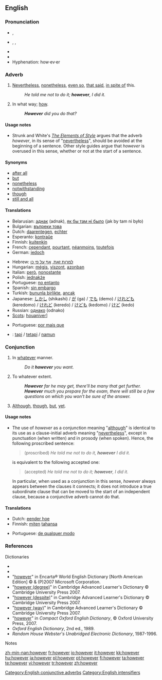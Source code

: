 ==English==

{{rank|father|nor|moment|227|however|enough|quite|brought}}

===Pronunciation===
*{{a|RP}} {{IPA|/hɑʊˈεvə/}}, {{SAMPA|/haU"Ev@/}}
*{{a|US}} {{AHD|/houĕvʹər/}}, {{IPA|/haʊˈɛvɚ/}}, {{SAMPA|/haU'Ev@`/}}
*{{audio|en-us-however.ogg|Audio (US)}}
*{{rhymes|ɛvə(r)}}
*Hyphenation: how·ev·er

===Adverb===
{{en-adv|-}}

# [[nevertheless|Nevertheless]], [[nonetheless]], [[even so]], [[that said]], [[in spite of]] this.
#:''He told me not to do it; '''however''', I did it.''
# {{context|chiefly|UK|as an intensified form in interrogatives}} In what way; [[how]].
#:'''''However''' did you do that?''

====Usage notes====
* {{sense|nevertheless}} Strunk and White's ''[[w:The Elements of Style|The Elements of Style]]'' argues that the adverb ''however'', in its sense of "[[nevertheless]]", should be avoided at the beginning of a sentence. Other style guides argue that ''however'' is overused in this sense, whether or not at the start of a sentence.

====Synonyms====
*[[after all]]
*[[but]]
*[[nonetheless]]
*[[notwithstanding]]
*[[though]]
*[[still and all]]

====Translations====

{{trans-top|nevertheless}}
*Belarusian: [[аднак]] (adnak), [[як бы там ні было]] (jak by tam ni było)
*Bulgarian: [[въпреки това]]
*Dutch: [[daarentegen]], [[echter]]
*Esperanto: [[kontraŭe]]
*Finnish: [[kuitenkin]]
*French: [[cependant]], [[pourtant]], [[néanmoins]], [[toutefois]]
*German: [[jedoch]]
{{trans-mid}}
*Hebrew: [[למרות זאת]], [[אף על פי כן]]
*Hungarian: [[mégis]], [[viszont]], [[azonban]]
*Italian: [[però]], [[nonostante]]
*Polish: [[jednakże]]
*Portuguese: [[no entanto]]
*Spanish: [[sin embargo]]
*Turkish: [[bununla birlikte]], [[ancak]]
*Japanese: [[しかし]] (shikashi) / [[が]] (ga) / [[でも]] (demo) / [[けれども]] (keredomo) / [[けれど]] (keredo) / [[けども]] (kedomo) / [[けど]] (kedo)
*Russian: [[однако]] (odnako)
*[[Scots]]: [[houaniver]]]
{{trans-bottom}}

{{trans-top|intensifier: in what way}}
*Portuguese: [[por mais que]]
{{trans-mid}}
{{trans-bottom}}

{{checktrans-top}}
*{{ttbc|Indonesian}}: [[tapi]] / [[tetapi]] / [[namun]]
{{trans-mid}}
{{trans-bottom}}

===Conjunction===
{{en-conj}}

# In [[whatever]] manner.
#:''Do it '''however''' you want.''
# To whatever extent.
#:'''''However''' far he may get, there'll be many that get further.''
#:'''''However''' much you prepare for the exam, there will still be a few questions on which you won't be sure of the answer.''
# {{proscribed}} [[although|Although]], [[though]], [[but]], [[yet]].

====Usage notes====
*<p style="margin-top:0;margin-bottom:0">{{sense|although}} The use of ''however'' as a conjunction meaning "[[although]]" is identical to its use as a clause-initial adverb meaning "[[nevertheless]]", except in punctuation (when written) and in prosody (when spoken). Hence, the following proscribed sentence:</p><blockquote style="margin-top:0;margin-bottom:0"><p style="margin-top:0;margin-bottom:0">(proscribed) ''He told me not to do it, '''however''' I did it.''</p></blockquote><p style="margin-top:0;margin-bottom:0">is equivalent to the following accepted one:</p><blockquote style="margin-top:0;margin-bottom:0"><p style="margin-top:0;margin-bottom:0">(accepted) ''He told me not to do it; '''however''', I did it.''</p></blockquote><p style="margin-top:0;margin-bottom:0">In particular, when used as a conjunction in this sense, ''however'' always appears between the clauses it connects; it does not introduce a true subordinate clause that can be moved to the start of an independent clause, because a conjunctive adverb cannot do that.</p>

====Translations====
{{trans-top|in whatever manner}}
*Dutch: [[eender hoe]]
*Finnish: [[miten]] [[tahansa]]
{{trans-mid}}
*Portuguese: [[de qualquer modo]]
{{trans-bottom}}

===References===
;Dictionaries
*{{R:Webster 1913|however}}
*{{R:Dictionary.com|however}}
*"[http://encarta.msn.com/dictionary_/however.html however]" in Encarta® World English Dictionary [North American Edition] © & (P)2007 Microsoft Corporation.
*"[http://dictionary.cambridge.org/define.asp?key=38295&dict=CALD however (degree)]" in Cambridge Advanced Learner's Dictionary © Cambridge University Press 2007.
*"[http://dictionary.cambridge.org/define.asp?key=38298&dict=CALD however (despite)]" in Cambridge Advanced Learner's Dictionary © Cambridge University Press 2007.
*"[http://dictionary.cambridge.org/define.asp?key=38296&dict=CALD however (way)]" in Cambridge Advanced Learner's Dictionary © Cambridge University Press 2007.
*"[http://www.askoxford.com/concise_oed/however?view=uk however]" in ''Compact Oxford English Dictionary'', © Oxford University Press, 2007.
*''Oxford English Dictionary'', 2nd ed., 1989.
*''Random House Webster's Unabridged Electronic Dictionary'', 1987-1996.

;Notes
<references/>

[[Category:English conjunctive adverbs]]
[[Category:English intensifiers]]

[[zh-min-nan:however]]
[[fr:however]]
[[io:however]]
[[it:however]]
[[kk:however]]
[[hu:however]]
[[ja:however]]
[[pl:however]]
[[pt:however]]
[[fi:however]]
[[ta:however]]
[[te:however]]
[[vi:however]]
[[tr:however]]
[[zh:however]]